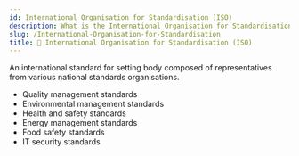 ```yaml
---
id: International Organisation for Standardisation (ISO)
description: What is the International Organisation for Standardisation (ISO)
slug: /International-Organisation-for-Standardisation
title: 🔧 International Organisation for Standardisation (ISO)
---
```



An international standard for setting body composed of representatives from various national standards organisations. 

- Quality management standards
- Environmental management standards
- Health and safety standards
- Energy management standards
- Food safety standards
- IT security standards
